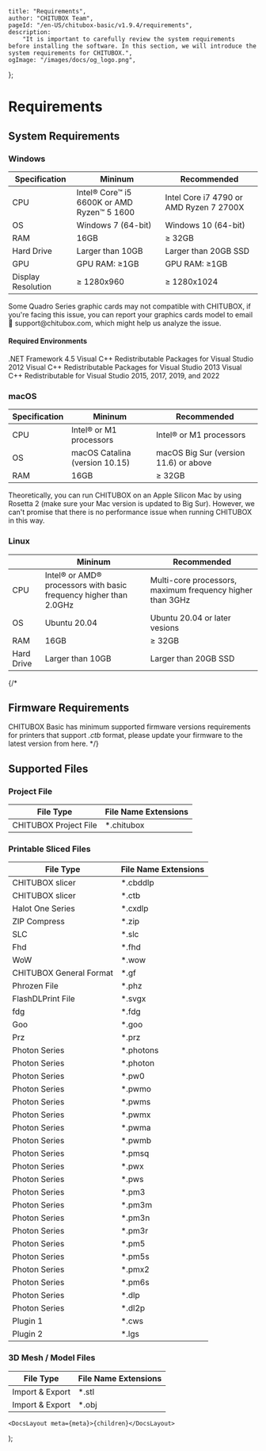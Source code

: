 
	title: "Requirements",
	author: "CHITUBOX Team",
	pageId: "/en-US/chitubox-basic/v1.9.4/requirements",
	description:
		"It is important to carefully review the system requirements before installing the software. In this section, we will introduce the system requirements for CHITUBOX.",
	ogImage: "/images/docs/og_logo.png",
};

# Requirements

## System Requirements

### Windows

| Specification      | Mininum                                    | Recommended                             |
| ------------------ | ------------------------------------------ | --------------------------------------- |
| CPU                | Intel® Core™ i5 6600K or AMD Ryzen™ 5 1600 | Intel Core i7 4790 or AMD Ryzen 7 2700X |
| OS                 | Windows 7 (64-bit)                         | Windows 10 (64-bit)                     |
| RAM                | 16GB                                       | ≥ 32GB                                  |
| Hard Drive         | Larger than 10GB                           | Larger than 20GB SSD                    |
| GPU                | GPU RAM: ≥1GB                              | GPU RAM: ≥1GB                           |
| Display Resolution | ≥ 1280x960                                 | ≥ 1280x1024                             |

<Admonition type="warning">
	Some Quadro Series graphic cards may not compatible with CHITUBOX, if you're
	facing this issue, you can report your graphics cards model to email
	<SpanA href="mailto:support@chitubox.com">📧 support@chitubox.com</SpanA>, which
	might help us analyze the issue.
</Admonition>

#### Required Environments

<SpanA href="https://www.microsoft.com/en-us/download/details.aspx?id=30653">
	.NET Framework 4.5
</SpanA>

<SpanA href="https://www.microsoft.com/en-us/download/details.aspx?id=30679">
	Visual C++ Redistributable Packages for Visual Studio 2012
</SpanA>

<SpanA href="https://www.microsoft.com/en-us/download/details.aspx?id=40784">
	Visual C++ Redistributable Packages for Visual Studio 2013
</SpanA>

<SpanA href="https://support.microsoft.com/en-us/topic/the-latest-supported-visual-c-downloads-2647da03-1eea-4433-9aff-95f26a218cc0">
	Visual C++ Redistributable for Visual Studio 2015, 2017, 2019, and 2022
</SpanA>

### macOS

| Specification | Mininum                           | Recommended                           |
| ------------- | --------------------------------- | ------------------------------------- |
| CPU           | Intel® or M1 processors           | Intel® or M1 processors               |
| OS            | macOS Catalina (version 10.15) | macOS Big Sur (version 11.6) or above |
| RAM           | 16GB                              | ≥ 32GB                                |

<Admonition type="note">
	Theoretically, you can run CHITUBOX on an Apple Silicon Mac by using Rosetta
	2 (make sure your Mac version is updated to Big Sur). However, we can't
	promise that there is no performance issue when running CHITUBOX in this
	way.
</Admonition>

### Linux

|            | Mininum                                                           | Recommended                                               |
| ---------- | ----------------------------------------------------------------- | --------------------------------------------------------- |
| CPU        | Intel® or AMD® processors with basic frequency higher than 2.0GHz | Multi-core processors, maximum frequency higher than 3GHz |
| OS         | Ubuntu 20.04                                                      | Ubuntu 20.04 or later vesions                             |
| RAM        | 16GB                                                              | ≥ 32GB                                                    |
| Hard Drive | Larger than 10GB                                                  | Larger than 20GB SSD                                      |

{/*
## Firmware Requirements

CHITUBOX Basic has minimum supported firmware versions requirements for printers that support _.ctb_ format, please update your firmware to the latest version from <SpanA href="https://www.chitubox.com/en/download/chitubox-free#firmwareList">here</SpanA>.
*/}

## Supported Files

### Project File

| File Type             | File Name Extensions |
| --------------------- | -------------------- |
| CHITUBOX Project File | \*.chitubox          |

### Printable Sliced Files

| File Type               | File Name Extensions |
| ----------------------- | -------------------- |
| CHITUBOX slicer         | \*.cbddlp            |
| CHITUBOX slicer         | \*.ctb               |
| Halot One Series        | \*.cxdlp             |
| ZIP Compress            | \*.zip               |
| SLC                     | \*.slc               |
| Fhd                     | \*.fhd               |
| WoW                     | \*.wow               |
| CHITUBOX General Format | \*.gf                |
| Phrozen File            | \*.phz               |
| FlashDLPrint File       | \*.svgx              |
| fdg                     | \*.fdg               |
| Goo                     | \*.goo               |
| Prz                     | \*.prz               |
| Photon Series           | \*.photons           |
| Photon Series           | \*.photon            |
| Photon Series           | \*.pw0               |
| Photon Series           | \*.pwmo              |
| Photon Series           | \*.pwms              |
| Photon Series           | \*.pwmx              |
| Photon Series           | \*.pwma              |
| Photon Series           | \*.pwmb              |
| Photon Series           | \*.pmsq              |
| Photon Series           | \*.pwx               |
| Photon Series           | \*.pws               |
| Photon Series           | \*.pm3               |
| Photon Series           | \*.pm3m              |
| Photon Series           | \*.pm3n              |
| Photon Series           | \*.pm3r              |
| Photon Series           | \*.pm5               |
| Photon Series           | \*.pm5s              |
| Photon Series           | \*.pmx2              |
| Photon Series           | \*.pm6s              |
| Photon Series           | \*.dlp               |
| Photon Series           | \*.dl2p              |
| Plugin 1                | \*.cws               |
| Plugin 2                | \*.lgs               |

### 3D Mesh / Model Files

| File Type       | File Name Extensions |
| --------------- | -------------------- |
| Import & Export | \*.stl               |
| Import & Export | \*.obj               |

	<DocsLayout meta={meta}>{children}</DocsLayout>
);
